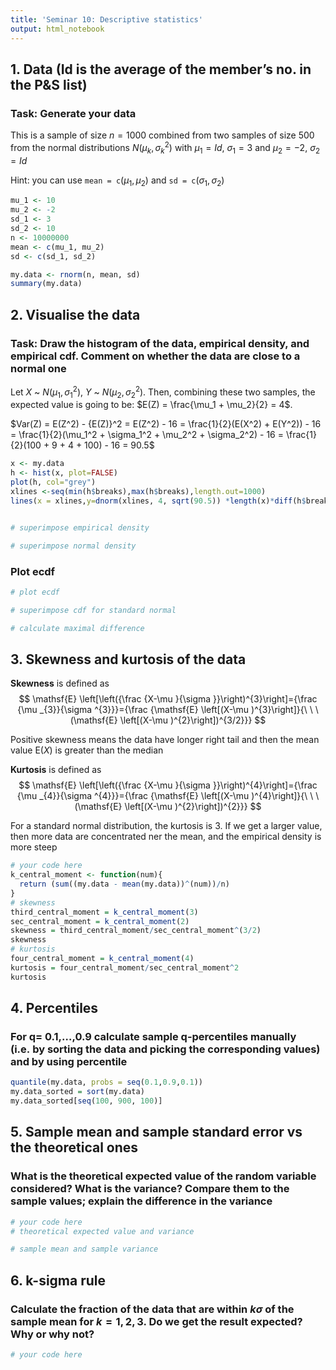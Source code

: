 ```yaml
---
title: 'Seminar 10: Descriptive statistics'
output: html_notebook
---
```


## 1. Data (Id is the average of the member's no. in the P&S list)

### Task: Generate your data 

This is a sample of size $n=1000$ combined from two samples of size $500$ from the normal distributions $N(\mu_k,\sigma_k^2)$ with $\mu_1 = Id$, $\sigma_1 = 3$ and $\mu_2 = -2$, $\sigma_2 = Id$

Hint: you can use $\texttt{mean = c}(\mu_1,\mu_2)$ and $\texttt{sd = c}(\sigma_1,\sigma_2)$
 

```r
mu_1 <- 10
mu_2 <- -2
sd_1 <- 3
sd_2 <- 10
n <- 10000000
mean <- c(mu_1, mu_2)
sd <- c(sd_1, sd_2)

my.data <- rnorm(n, mean, sd)
summary(my.data)
```

## 2. Visualise the data

### Task: Draw the histogram of the data, empirical density, and empirical cdf. Comment on whether the data are close to a normal one

Let $X$ ~ $N(\mu_1, \sigma_1^2)$, $Y$ ~ $N(\mu_2, \sigma_2^2)$. Then, combining these two samples, the expected value is going to be: $E(Z) = \frac{\mu_1 + \mu_2}{2} = 4$.

$Var(Z) = E(Z^2) - {E(Z)}^2  = E(Z^2) - 16 = \frac{1}{2}(E(X^2) + E(Y^2)) - 16 = \frac{1}{2}(\mu_1^2 + \sigma_1^2 + \mu_2^2 + \sigma_2^2) - 16 = \frac{1}{2}(100 + 9 + 4 + 100) - 16 = 90.5$

```r
x <- my.data
h <- hist(x, plot=FALSE)
plot(h, col="grey")
xlines <-seq(min(h$breaks),max(h$breaks),length.out=1000)
lines(x = xlines,y=dnorm(xlines, 4, sqrt(90.5)) *length(x)*diff(h$breaks)[1])


# superimpose empirical density

# superimpose normal density

```

### Plot ecdf

```r
# plot ecdf

# superimpose cdf for standard normal

# calculate maximal difference 

```

## 3. Skewness and kurtosis of the data

**Skewness** is defined as
$$
  \mathsf{E} \left[\left({\frac {X-\mu }{\sigma }}\right)^{3}\right]={\frac {\mu _{3}}{\sigma ^{3}}}={\frac {\mathsf{E} \left[(X-\mu )^{3}\right]}{\ \ \ (\mathsf{E} \left[(X-\mu )^{2}\right])^{3/2}}}
$$

Positive skewness means the data have longer right tail and then the mean value $\mathsf{E}(X)$ is greater than the median

**Kurtosis** is defined as 
$$
  \mathsf{E} \left[\left({\frac {X-\mu }{\sigma }}\right)^{4}\right]={\frac {\mu _{4}}{\sigma ^{4}}}={\frac {\mathsf{E} \left[(X-\mu )^{4}\right]}{\ \ \ (\mathsf{E} \left[(X-\mu )^{2}\right])^{2}}}
$$

For a standard normal distribution, the kurtosis is $3$. If we get a larger value, then more data are concentrated ner the mean, and the empirical density is more steep


```r
# your code here
k_central_moment <- function(num){
  return (sum((my.data - mean(my.data))^(num))/n)
}
# skewness
third_central_moment = k_central_moment(3)
sec_central_moment = k_central_moment(2)
skewness = third_central_moment/sec_central_moment^(3/2)
skewness
# kurtosis
four_central_moment = k_central_moment(4)
kurtosis = four_central_moment/sec_central_moment^2
kurtosis
```

## 4. Percentiles 

### For q= 0.1,...,0.9 calculate sample q-percentiles manually (i.e. by sorting the data and picking the corresponding values) and by using percentile

```r
quantile(my.data, probs = seq(0.1,0.9,0.1))
my.data_sorted = sort(my.data)
my.data_sorted[seq(100, 900, 100)]

```


## 5. Sample mean and sample standard error vs the theoretical ones 

### What is the theoretical expected value of the random variable considered? What is the variance? Compare them to the sample values; explain the difference in the variance

```r
# your code here
# theoretical expected value and variance

# sample mean and sample variance

```


## 6. k-sigma rule

### Calculate the fraction of the data that are within $k\sigma$ of the sample mean for $k=1,2,3$. Do we get the result expected? Why or why not?

```r
# your code here

```

